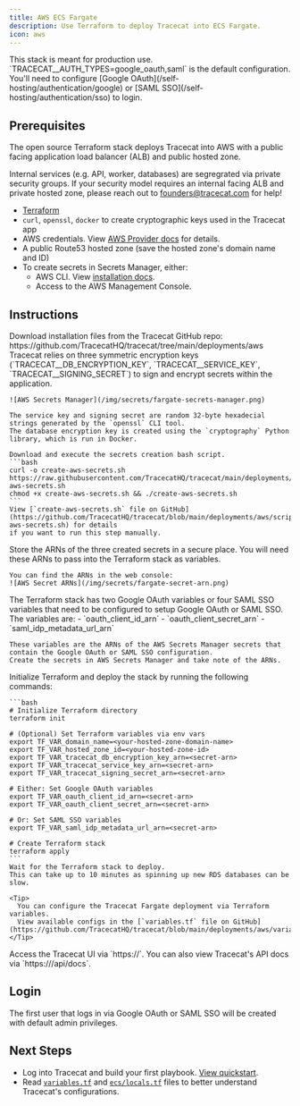```yaml
---
title: AWS ECS Fargate
description: Use Terraform to deploy Tracecat into ECS Fargate.
icon: aws
---
```


<Warning>
  This stack is meant for production use. `TRACECAT__AUTH_TYPES=google_oauth,saml` is the default configuration.
  You'll need to configure [Google OAuth](/self-hosting/authentication/google) or [SAML SSO](/self-hosting/authentication/sso) to login.
</Warning>

## Prerequisites

<Note>
The open source Terraform stack deploys Tracecat into AWS with a
public facing application load balancer (ALB) and public hosted zone.

Internal services (e.g. API, worker, databases) are segregrated via private security groups.
If your security model requires an internal facing ALB and private hosted zone,
please reach out to [founders@tracecat.com](mailto:founders@tracecat.com) for help!
</Note>


- [Terraform](https://developer.hashicorp.com/terraform/tutorials/aws-get-started/install-cli)
- `curl`, `openssl`, `docker` to create cryptographic keys used in the Tracecat app
- AWS credentials. View [AWS Provider docs](https://registry.terraform.io/providers/hashicorp/aws/latest/docs) for details.
- A public Route53 hosted zone (save the hosted zone's domain name and ID)
- To create secrets in Secrets Manager, either:
  - AWS CLI. View [installation docs](https://aws.amazon.com/cli/).
  - Access to the AWS Management Console.

## Instructions

<Steps>
  <Step title="Download Terraform stack">
    Download installation files from the Tracecat GitHub repo: https://github.com/TracecatHQ/tracecat/tree/main/deployments/aws
  </Step>
  <Step title="Create encryption secrets for Tracecat">
    Tracecat relies on three symmetric encryption keys (`TRACECAT__DB_ENCRYPTION_KEY`, `TRACECAT__SERVICE_KEY`, `TRACECAT__SIGNING_SECRET`) to sign and encrypt secrets within the application.

    ![AWS Secrets Manager](/img/secrets/fargate-secrets-manager.png)

    The service key and signing secret are random 32-byte hexadecial strings generated by the `openssl` CLI tool.
    The database encryption key is created using the `cryptography` Python library, which is run in Docker.

    Download and execute the secrets creation bash script.
    ```bash
    curl -o create-aws-secrets.sh https://raw.githubusercontent.com/TracecatHQ/tracecat/main/deployments/aws/scripts/create-aws-secrets.sh
    chmod +x create-aws-secrets.sh && ./create-aws-secrets.sh
    ```
    View [`create-aws-secrets.sh` file on GitHub](https://github.com/TracecatHQ/tracecat/blob/main/deployments/aws/scripts/create-aws-secrets.sh) for details
    if you want to run this step manually.
  </Step>
  <Step title="Retrieve secret ARNs">
    Store the ARNs of the three created secrets in a secure place.
    You will need these ARNs to pass into the Terraform stack as variables.

    You can find the ARNs in the web console:
    ![AWS Secret ARNs](/img/secrets/fargate-secret-arn.png)
  </Step>
  <Step title="Configure Google OAuth or SAML SSO">
    The Terraform stack has two Google OAuth variables or four SAML SSO variables that need to be configured to setup Google OAuth or SAML SSO.
    The variables are:
    - `oauth_client_id_arn`
    - `oauth_client_secret_arn`
    - `saml_idp_metadata_url_arn`

    These variables are the ARNs of the AWS Secrets Manager secrets that contain the Google OAuth or SAML SSO configuration.
    Create the secrets in AWS Secrets Manager and take note of the ARNs.
  </Step>
  <Step title="Deploy stack">
    Initialize Terraform and deploy the stack by running the following commands:

    ```bash
    # Initialize Terraform directory
    terraform init

    # (Optional) Set Terraform variables via env vars
    export TF_VAR_domain_name=<your-hosted-zone-domain-name>
    export TF_VAR_hosted_zone_id=<your-hosted-zone-id>
    export TF_VAR_tracecat_db_encryption_key_arn=<secret-arn>
    export TF_VAR_tracecat_service_key_arn=<secret-arn>
    export TF_VAR_tracecat_signing_secret_arn=<secret-arn>

    # Either: Set Google OAuth variables
    export TF_VAR_oauth_client_id_arn=<secret-arn>
    export TF_VAR_oauth_client_secret_arn=<secret-arn>

    # Or: Set SAML SSO variables
    export TF_VAR_saml_idp_metadata_url_arn=<secret-arn>

    # Create Terraform stack
    terraform apply
    ```
    Wait for the Terraform stack to deploy.
    This can take up to 10 minutes as spinning up new RDS databases can be slow.

    <Tip>
      You can configure the Tracecat Fargate deployment via Terraform variables.
      View available configs in the [`variables.tf` file on GitHub](https://github.com/TracecatHQ/tracecat/blob/main/deployments/aws/variables.tf).
    </Tip>

  </Step>
  <Step title="Access Tracecat UI">
    Access the Tracecat UI via `https://<your-hosted-zone-domain-name>`.
    You can also view Tracecat's API docs via `https://<your-hosted-zone-domain-name>/api/docs`.
  </Step>
</Steps>

## Login

The first user that logs in via Google OAuth or SAML SSO will be created with default admin privileges.

## Next Steps

- Log into Tracecat and build your first playbook. [View quickstart](/quickstart).
- Read [`variables.tf`](https://github.com/TracecatHQ/tracecat/blob/main/deployments/aws/variables.tf) and [`ecs/locals.tf`](https://github.com/TracecatHQ/tracecat/blob/main/deployments/aws/ecs/locals.tf) files to better understand Tracecat's configurations.
